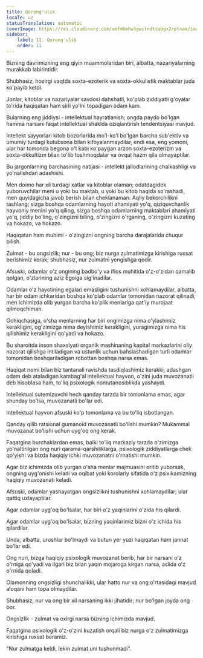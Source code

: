 ```yaml
---
title: Qorong'ulik
locale: uz
statusTranslation: automatic
coverImage: https://res.cloudinary.com/xmfm6mhw3gwctndtcubgx2rptnae/image/upload/v1741354419/small_cover_la_gran_rebelion_28716e29d2.webp
sidebar:
    label: 11. Qorong'ulik
    order: 11
---
```

Bizning davrimizning eng qiyin muammolaridan biri, albatta, nazariyalarning murakkab labirintidir.

Shubhasiz, hozirgi vaqtda soxta-ezoterik va soxta-okkulistik maktablar juda ko'payib ketdi.

Jonlar, kitoblar va nazariyalar savdosi dahshatli, ko'plab ziddiyatli g'oyalar to'rida haqiqatan ham sirli yo'lni topadigan odam kam.

Bularning eng jiddiysi - intellektual hayratlanish; ongda paydo bo'lgan hamma narsani faqat intellektual shaklda oziqlantirish tendentsiyasi mavjud.

Intellekt sayyorlari kitob bozorlarida mo'l-ko'l bo'lgan barcha sub'ektiv va umumiy turdagi kutubxona bilan kifoyalanmaydilar, endi esa, eng yomoni, ular har tomonda begona o't kabi ko'paygan arzon soxta-ezoterizm va soxta-okkultizm bilan to'lib toshmoqdalar va ovqat hazm qila olmayaptilar.

Bu jargonlarning barchasining natijasi - intellekt jallodlarining chalkashligi va yo'nalishdan adashishi.

Men doimo har xil turdagi xatlar va kitoblar olaman; odatdagidek yuboruvchilar meni u yoki bu maktab, u yoki bu kitob haqida so'rashadi, men quyidagicha javob berish bilan cheklanaman: Aqliy bekorchilikni tashlang; sizga boshqa odamlarning hayoti ahamiyati yo'q, qiziquvchanlik hayvoniy menini yo'q qiling, sizga boshqa odamlarning maktablari ahamiyati yo'q, jiddiy bo'ling, o'zingizni biling, o'zingizni o'rganing, o'zingizni kuzating va hokazo, va hokazo.

Haqiqatan ham muhimi - o'zingizni ongning barcha darajalarida chuqur bilish.

Zulmat - bu ongsizlik; nur - bu ong; biz nurga zulmatimizga kirishiga ruxsat berishimiz kerak; shubhasiz, nur zulmatni yengishga qodir.

Afsuski, odamlar o'z ongining badbo'y va iflos muhitida o'z-o'zidan qamalib qolgan, o'zlarining aziz Egoiga sig'inadilar.

Odamlar o'z hayotining egalari emasligini tushunishni xohlamaydilar, albatta, har bir odam ichkaridan boshqa ko'plab odamlar tomonidan nazorat qilinadi, men ichimizda olib yurgan barcha ko'plik menlariga qat'iy murojaat qilmoqchiman.

Ochiqchasiga, o'sha menlarning har biri ongimizga nima o'ylashimiz kerakligini, og'zimizga nima deyishimiz kerakligini, yuragimizga nima his qilishimiz kerakligini qo'yadi va hokazo.

Bu sharoitda inson shaxsiyati organik mashinaning kapital markazlarini oliy nazorat qilishga intiladigan va ustunlik uchun bahslashadigan turli odamlar tomonidan boshqariladigan robottan boshqa narsa emas.

Haqiqat nomi bilan biz tantanali ravishda tasdiqlashimiz kerakki, adashgan odam deb ataladigan kambag'al intellektual hayvon, o'zini juda muvozanatli deb hisoblasa ham, to'liq psixologik nomutanosiblikda yashaydi.

Intellektual sutemizuvchi hech qanday tarzda bir tomonlama emas, agar shunday bo'lsa, muvozanatli bo'lar edi.

Intellektual hayvon afsuski ko'p tomonlama va bu to'liq isbotlangan.

Qanday qilib ratsional gumanoid muvozanatli bo'lishi mumkin? Mukammal muvozanat bo'lishi uchun uyg'oq ong kerak.

Faqatgina burchaklardan emas, balki to'liq markaziy tarzda o'zimizga yo'naltirilgan ong nuri qarama-qarshiliklarga, psixologik ziddiyatlarga chek qo'yishi va bizda haqiqiy ichki muvozanatni o'rnatishi mumkin.

Agar biz ichimizda olib yurgan o'sha menlar majmuasini eritib yuborsak, ongning uyg'onishi keladi va oqibat yoki korolariy sifatida o'z psixikamizning haqiqiy muvozanati keladi.

Afsuski, odamlar yashayotgan ongsizlikni tushunishni xohlamaydilar; ular qattiq uxlayaptilar.

Agar odamlar uyg'oq bo'lsalar, har biri o'z yaqinlarini o'zida his qilardi.

Agar odamlar uyg'oq bo'lsalar, bizning yaqinlarimiz bizni o'z ichida his qilardilar.

Unda, albatta, urushlar bo'lmaydi va butun yer yuzi haqiqatan ham jannat bo'lar edi.

Ong nuri, bizga haqiqiy psixologik muvozanat berib, har bir narsani o'z o'rniga qo'yadi va ilgari biz bilan yaqin mojaroga kirgan narsa, aslida o'z o'rnida qoladi.

Olamonning ongsizligi shunchalikki, ular hatto nur va ong o'rtasidagi mavjud aloqani ham topa olmaydilar.

Shubhasiz, nur va ong bir xil narsaning ikki jihatidir; nur bo'lgan joyda ong bor.

Ongsizlik - zulmat va oxirgi narsa bizning ichimizda mavjud.

Faqatgina psixologik o'z-o'zini kuzatish orqali biz nurga o'z zulmatimizga kirishiga ruxsat beramiz.

"Nur zulmatga keldi, lekin zulmat uni tushunmadi".

